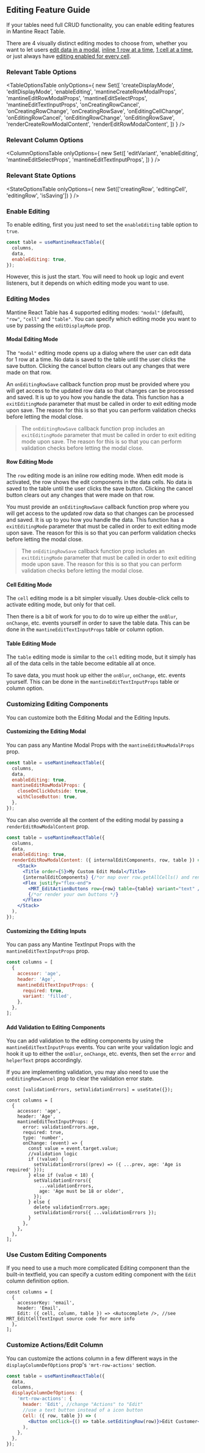 
<Head>
  <title>Editing Feature Guide - Mantine React Table Docs</title>
  <meta
    name="description"
    content="How to enable data editing features in Mantine React Table"
  />
</Head>

## Editing Feature Guide

If your tables need full CRUD functionality, you can enable editing features in Mantine React Table.

There are 4 visually distinct editing modes to choose from, whether you want to let users [edit data in a modal](#modal-editing-mode), [inline 1 row at a time](#row-editing-mode), [1 cell at a time](#cell-editing-mode), or just always have [editing enabled for every cell](#table-editing-mode).

### Relevant Table Options

<TableOptionsTable
  onlyOptions={
    new Set([
      'createDisplayMode',
      'editDisplayMode',
      'enableEditing',
      'mantineCreateRowModalProps',
      'mantineEditRowModalProps',
      'mantineEditSelectProps',
      'mantineEditTextInputProps',
      'onCreatingRowCancel',
      'onCreatingRowChange',
      'onCreatingRowSave',
      'onEditingCellChange',
      'onEditingRowCancel',
      'onEditingRowChange',
      'onEditingRowSave',
      'renderCreateRowModalContent',
      'renderEditRowModalContent',
    ])
  }
/>

### Relevant Column Options

<ColumnOptionsTable
  onlyOptions={
    new Set([
      'editVariant',
      'enableEditing',
      'mantineEditSelectProps',
      'mantineEditTextInputProps',
    ])
  }
/>

### Relevant State Options

<StateOptionsTable
  onlyOptions={
    new Set(['creatingRow', 'editingCell', 'editingRow', 'isSaving'])
  }
/>

### Enable Editing

To enable editing, first you just need to set the `enableEditing` table option to `true`.

```jsx
const table = useMantineReactTable({
  columns,
  data,
  enableEditing: true,
});
```

However, this is just the start. You will need to hook up logic and event listeners, but it depends on which editing mode you want to use.

### Editing Modes

Mantine React Table has 4 supported editing modes: `"modal"` (default), `"row"`, `"cell"` and `"table"`. You can specify which editing mode you want to use by passing the `editDisplayMode` prop.

#### Modal Editing Mode

The `"modal"` editing mode opens up a dialog where the user can edit data for 1 row at a time. No data is saved to the table until the user clicks the save button. Clicking the cancel button clears out any changes that were made on that row.

An `onEditingRowSave` callback function prop must be provided where you will get access to the updated row data so that changes can be processed and saved. It is up to you how you handle the data. This function has a `exitEditingMode` parameter that must be called in order to exit editing mode upon save. The reason for this is so that you can perform validation checks before letting the modal close.

> The `onEditingRowSave` callback function prop includes an `exitEditingMode` parameter that must be called in order to exit editing mode upon save. The reason for this is so that you can perform validation checks before letting the modal close.

<EditingModalExample />

#### Row Editing Mode

The `row` editing mode is an inline row editing mode. When edit mode is activated, the row shows the edit components in the data cells. No data is saved to the table until the user clicks the save button. Clicking the cancel button clears out any changes that were made on that row.

You must provide an `onEditingRowSave` callback function prop where you will get access to the updated row data so that changes can be processed and saved. It is up to you how you handle the data. This function has a `exitEditingMode` parameter that must be called in order to exit editing mode upon save. The reason for this is so that you can perform validation checks before letting the modal close.

> The `onEditingRowSave` callback function prop includes an `exitEditingMode` parameter that must be called in order to exit editing mode upon save. The reason for this is so that you can perform validation checks before letting the modal close.

<EditingRowExample />

#### Cell Editing Mode

The `cell` editing mode is a bit simpler visually. Uses double-click cells to activate editing mode, but only for that cell.

Then there is a bit of work for you to do to wire up either the `onBlur`, `onChange`, etc. events yourself in order to save the table data. This can be done in the `mantineEditTextInputProps` table or column option.

<EditingCellExample />

#### Table Editing Mode

The `table` editing mode is similar to the `cell` editing mode, but it simply has all of the data cells in the table become editable all at once.

To save data, you must hook up either the `onBlur`, `onChange`, etc. events yourself. This can be done in the `mantineEditTextInputProps` table or column option.

<EditingTableExample />

### Customizing Editing Components

You can customize both the Editing Modal and the Editing Inputs.

#### Customizing the Editing Modal

You can pass any Mantine Modal Props with the `mantineEditRowModalProps` prop.

```jsx
const table = useMantineReactTable({
  columns,
  data,
  enableEditing: true,
  mantineEditRowModalProps: {
    closeOnClickOutside: true,
    withCloseButton: true,
  },
});
```

You can also override all the content of the editing modal by passing a `renderEditRowModalContent` prop.

```jsx
const table = useMantineReactTable({
  columns,
  data,
  enableEditing: true,
  renderEditRowModalContent: ({ internalEditComponents, row, table }) => (
    <Stack>
      <Title order={5}>My Custom Edit Modal</Title>
      {internalEditComponents} {/*or map over row.getAllCells() and render your own components */}
      <Flex justify="flex-end">
        <MRT_EditActionButtons row={row} table={table} variant="text" />{' '}
        {/*or render your own buttons */}
      </Flex>
    </Stack>
  ),
});
```

#### Customizing the Editing Inputs

You can pass any Mantine TextInput Props with the `mantineEditTextInputProps` prop.

```jsx
const columns = [
  {
    accessor: 'age',
    header: 'Age',
    mantineEditTextInputProps: {
      required: true,
      variant: 'filled',
    },
  },
];
```

#### Add Validation to Editing Components

You can add validation to the editing components by using the `mantineEditTextInputProps` events. You can write your validation logic and hook it up to either the `onBlur`, `onChange`, etc. events, then set the `error` and `helperText` props accordingly.

If you are implementing validation, you may also need to use the `onEditingRowCancel` prop to clear the validation error state.

```tsx
const [validationErrors, setValidationErrors] = useState({});

const columns = [
  {
    accessor: 'age',
    header: 'Age',
    mantineEditTextInputProps: {
      error: validationErrors.age,
      required: true,
      type: 'number',
      onChange: (event) => {
        const value = event.target.value;
        //validation logic
        if (!value) {
          setValidationErrors((prev) => ({ ...prev, age: 'Age is required' }));
        } else if (value < 18) {
          setValidationErrors({
            ...validationErrors,
            age: 'Age must be 18 or older',
          });
        } else {
          delete validationErrors.age;
          setValidationErrors({ ...validationErrors });
        }
      },
    },
  },
];
```

### Use Custom Editing Components

If you need to use a much more complicated Editing component than the built-in textfield, you can specify a custom editing component with the `Edit` column definition option.

```tsx
const columns = [
  {
    accessorKey: 'email',
    header: 'Email',
    Edit: ({ cell, column, table }) => <Autocomplete />, //see MRT_EditCellTextInput source code for more info
  },
];
```

### Customize Actions/Edit Column

You can customize the actions column in a few different ways in the `displayColumnDefOptions` prop's `'mrt-row-actions'` section.

```jsx
const table = useMantineReactTable({
  data,
  columns,
  displayColumnDefOptions: {
    'mrt-row-actions': {
      header: 'Edit', //change "Actions" to "Edit"
      //use a text button instead of a icon button
      Cell: ({ row, table }) => (
        <Button onClick={() => table.setEditingRow(row)}>Edit Customer</Button>
      ),
    },
  },
});
```
